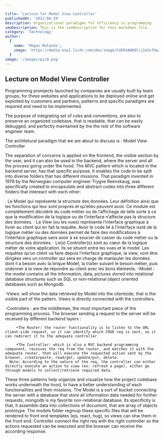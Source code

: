 ```yaml
---

title: 'Lecture for Model View Controller'
publishedAt: '2022-08-29'
description: Organizational paradigms for efficiency in programming
seoDescription: This is the seoDescription for this markdown file.
category: 'Technology'
author:
  {
    name: 'Megan Matanda',
    image: 'https://media-exp1.licdn.com/dms/image/C4E03AQHOlcjIeSs7Hw/profile-displayphoto-shrink_200_200/0/1656079264419?e=1665014400&v=beta&t=iqNsDEnusO-SGUDunM-TC5ZJcMGGMq6Yn_xWwOVYXvE',
  }
image: '/images/pic9.png'
---
```


## Lecture on Model View Controller


Programming promjects launched by companies are usually built by team groups, for these websites and applications to be deployed online and get exploited by customers and partners, patterns and specific paradigms are required and need to be implemented.

The purpose of integrating set of rules and conventions, are also to preserve an organized codebase, that is readable, that can be easily debugged, and perfectly maintained by the the rest of the software engineer team.


The architetural paradigm that we are about to discuss is : Model View Controller 


The separation of concerns is applied on the frontend, the visible section by the user, and it can also be used in the backend, where the server and all the process going under the hood.
The MVC pattern which is located in the backend server, has that specific purpose. It enables the code to be split into diverse folders that has different missions.
That paradigm invented in 1978 by the Norwegian computer engineer Trygve Reenskaug, was specifically created to encapsulate and abstract codes into three different folders that intereact with each other:


·         Le Model qui représente la structure des données. Leur définition ainsi que les fonctions qui leur sont propres et qu’elles peuvent avoir. Ce module est complètement décoléré du code métier ou de l’affichage de telle sorte à ce que la modification de la logique ou de l’interface n’affecte pas la structure des données.
·         La View (ou les vues) représente l’interface graphique à livrer au client qui en fait la requête. Avoir le code lié à l’interface isolé de la logique métier ou des données permet de faire des modifications à l’interface graphique sans avoir à se soucier de casser du code métier ou la structure des données.
·         Le(s) Controller(s) sont au cœur de la logique métier de votre application. Ils se situent entre les vues et le model. Les requêtes qu’un client va faire depuis l’interface graphique, la view, vont être dirigées vers un controller qui sera en charge de manipuler les données dont il a besoin avec la brique Model, la traiter suivant le besoin métier, puis ordonner à la view de répondre au client avec les bons éléments.
-Model : the model contains all the information, data, pictures stored into relational database structures such as SQL or non-relational object oriented databases such as Mongodb.

-Views: will show the data retrieved by Model into the clientside, that is the visible part of the pattern. Views is directly connected with the controllers.

-Controllers : are the middleman, the most important piece of the programming process. The browser sending a request to the server will be received by different backend layers :

         •The Router: the router functionality is to listen to the URL client-side request, so it can identify which CRUD req is sent, so it can redirect it to the adequate controller

         •The Controller: which is also a MVC backend programming component, receives the req from the router, and matches it with the adequate router, that will execute the requested action sent by the browser, create/poste, read/get, update/put, delete.
      Note: According to the nature of the req, the controller can either directly execute an action to view (ex: refresh a page), either go through models to collect/retrieve required data.

These three patterns help organize and visualize how the project codebase works underneath the hood, to have a better understanding of each functionalities and their missions. The Model is a sort of bucket connecting the server with a database that store all information data needed for further requests, mongodb is my favorite non-relational database. 
Its specificity is that, it assemble data into collections of document, that are array of objects prototype. The models folder regroup these specific files that will be rendered to front end templates (ejs, react, hug), so views can shw them in the front end. Controller connect the right req with the right controller so the actions requested can be executed and the browser can receive the  according response.